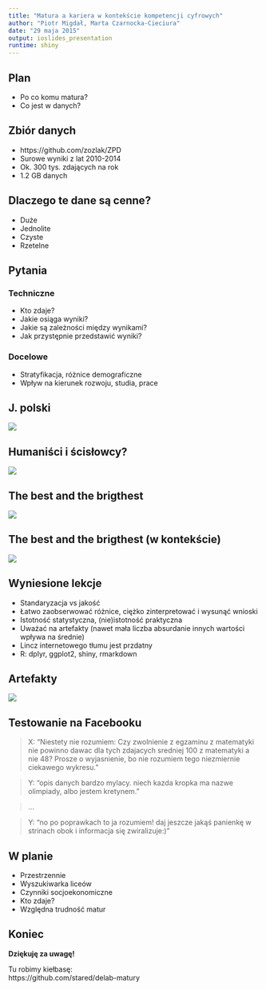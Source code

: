 ```yaml
---
title: "Matura a kariera w kontekście kompetencji cyfrowych"
author: "Piotr Migdał, Marta Czarnocka-Cieciura"
date: "29 maja 2015"
output: ioslides_presentation
runtime: shiny
---
```


## Plan

* Po co komu matura?
* Co jest w danych?

## Zbiór danych

* https://github.com/zozlak/ZPD
* Surowe wyniki z lat 2010-2014
* Ok. 300 tys. zdających na rok
* 1.2 GB danych

## Dlaczego te dane są cenne?

* Duże
* Jednolite
* Czyste
* Rzetelne

## Pytania

### Techniczne
 
* Kto zdaje?
* Jakie osiąga wyniki?
* Jakie są zależności między wynikami?
* Jak przystępnie przedstawić wyniki?

### Docelowe

* Stratyfikacja, różnice demograficzne
* Wpływ na kierunek rozwoju, studia, prace

## J. polski

![](../owoce/do_prezentacji/j._polski_podstawowa_2014_male.png)

## Humaniści i ścisłowcy?

![](hist2d_pol_mat.png)

## The best and the brigthest

![](../owoce/finalisci_laureaci.png)

## The best and the brigthest (w kontekście)

![](../owoce/finalisci_laureaci_odniesienie.png)

## Wyniesione lekcje

* Standaryzacja vs jakość
* Łatwo zaobserwować różnice, ciężko zinterpretować i wysunąć wnioski
* Istotność statystyczna, (nie)istotność praktyczna
* Uważać na artefakty (nawet mała liczba absurdanie innych wartości wpływa na średnie)
* Lincz internetowego tłumu jest przdatny
* R: dplyr, ggplot2, shiny, rmarkdown

## Artefakty

![](terminatory.png)

## Testowanie na Facebooku 

> X: "Niestety nie rozumiem: Czy zwolnienie z egzaminu z matematyki nie powinno dawac dla tych zdajacych sredniej 100 z matematyki a nie 48? Prosze o wyjasnienie, bo nie rozumiem tego niezmiernie ciekawego wykresu."

> Y: "opis danych bardzo mylacy. niech kazda kropka ma nazwe olimpiady, albo jestem kretynem."

> ...

> Y: "no po poprawkach to ja rozumiem! daj jeszcze jakąś panienkę w strinach obok i informacja się zwiralizuje:)"

## W planie

* Przestrzennie
* Wyszukiwarka liceów
* Czynniki socjoekonomiczne
* Kto zdaje?
* Względna trudność matur

## Koniec

**Dziękuję za uwagę!**

Tu robimy kiełbasę:  
https://github.com/stared/delab-matury



 